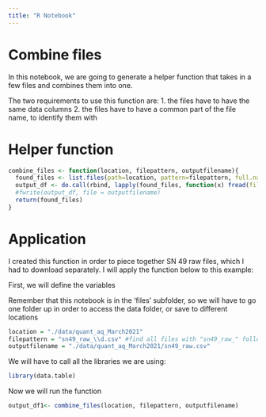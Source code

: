 ```yaml
---
title: "R Notebook"
---
```


# Combine files 

In this notebook, we are going to generate a helper function that takes in a few files and combines them into one. 

The two requirements to use this function are: 
1. the files have to have the same data columns 
2. the files have to have a common part of the file name, to identify them with 

# Helper function 

```r
combine_files <- function(location, filepattern, outputfilename){
  found_files <- list.files(path=location, pattern=filepattern, full.names = TRUE)
  output_df <- do.call(rbind, lapply(found_files, function(x) fread(file=x) ) )
  #fwrite(output_df, file = outputfilename)
  return(found_files)
}
```


# Application

I created this function in order to piece together SN 49 raw files, which I had to download separately. I will apply the function below to this example: 


First, we will define the variables

Remember that this notebook is in the 'files' subfolder, so we will have to go one folder up in order to access the data folder, or save to different locations 

```r
location = "./data/quant_aq_March2021"
filepattern = "sn49_raw_\\d.csv" #find all files with "sn49_raw_" followed by a number followed by csv
outputfilename = "./data/quant_aq_March2021/sn49_raw.csv"
```

We will have to call all the libraries we are using: 
```r
library(data.table)
```

Now we will run the function 

```r
output_df1<- combine_files(location, filepattern, outputfilename)
```

